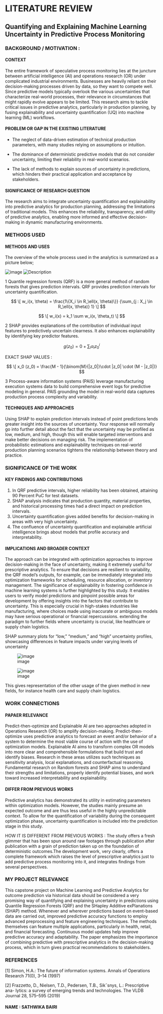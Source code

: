 # LITERATURE REVIEW 
## Quantifying and Explaining Machine Learning Uncertainty in Predictive Process Monitoring
 
### BACKGROUND / MOTIVATION :
#### CONTEXT
The entire framework of speculative process monitoring lies at the juncture between artificial intelligence (AI) and operations research (OR) under complicated industrial environments. Businesses are heavily reliant on their decision-making processes driven by data, so they want to compete well. Since predictive models typically overlook the various uncertainties that characterize real-world processes, their relevance in circumstances that might rapidly evolve appears to be limited. This research aims to tackle critical issues in predictive analytics, particularly in production planning, by fusing explainability and uncertainty quantification (UQ) into machine learning (ML) workflows. 

#### PROBLEM OR GAP IN THE EXISTING LITERATURE 
- The neglect of data-driven estimation of technical production parameters, with many studies relying on assumptions or intuition.

- The dominance of deterministic predictive models that do not consider uncertainty, limiting their reliability in real-world scenarios.

- The lack of methods to explain sources of uncertainty in predictions, which hinders their practical application and acceptance by stakeholders.

#### SIGNIFICANCE OF RESEARCH QUESTION

The research aims to integrate uncertainty quantification and explainability into predictive analytics for production planning, addressing the limitations of traditional models. This enhances the reliability, transparency, and utility of predictive analytics, enabling more informed and effective decision-making in dynamic manufacturing environments.

### METHODS USED
#### METHODS AND USES

The overview of the whole process used in the analytics is summarized as a picture below;

![image](https://github.com/user-attachments/assets/d564b642-11d6-4f0b-9c67-85f188655244)
![Description]("C:\Users\sathw\OneDrive\Pictures\Screenshots\week3.png")


1 Quantile regression forests (QRF) is a more general method of random forests that gives prediction intervals. QRF provides prediction intervals for uncertainty quantification.

$$ \[
w_i(x, \theta) =
\frac{1\{X_i \in R_\ell(x, \theta)\}}
{\sum_{j : X_j \in R_\ell(x, \theta)} 1}
\] $$

$$ \[
w_i(x) = k_1 \sum w_i(x, \theta_t)
\] $$

2 SHAP provides explanations of the contribution of individual input features to predictively uncertain clearness. It also enhances explainability by identifying key predictor features.

$$
g(z_0) = 0 + \sum_{i} \alpha_i z_0^i
$$

EXACT SHAP VALUES :

$$ \[
x_0 (z_0) = \frac{M - 1}{\binom{M}{|z_0|}\cdot |z_0| \cdot (M - |z_0|)} $$


3 Process-aware information systems (PAIS) leverage manufacturing execution systems data to build comprehensive event logs for predictive modeling in general. PAIS grounding the model in real-world data captures production process complexity and variability.

#### TECHNIQUES AND APPROACHES

Using SHAP to explain prediction intervals instead of point predictions lends greater insight into the sources of uncertainty. Your response will normally go into further detail about the fact that the uncertainty may be profiled as low, medium, and high, though this will enable targeted interventions and make better decisions on managing risk. The implementation of probabilistic estimations and explainability techniques on real-world production planning scenarios tightens the relationship between theory and practice. 


### SIGNIFICANCE OF THE WORK

#### KEY FINDINGS AND CONTRIBUTIONS
1. In QRF predictive intervals, higher reliability has been obtained, attaining 90 Percent PuC for test datasets.
2. SHAP analysis indicates that production quantity, material properties, and historical processing times had a direct impact on prediction intervals.
3. Uncertainty quantification gives added benefits for decision-making in areas with very high uncertainty.
4. The confluence of uncertainty quantification and explainable artificial intelligence brings about models that profile accuracy and interpretability. 

#### IMPLICATIONS AND BROADER CONTEXT

The approach can be integrated with optimization approaches to improve decision-making in the face of uncertainty, making it extremely useful for prescriptive analytics. To ensure that decisions are resilient to variability, the QRF model's outputs, for example, can be immediately integrated into optimization frameworks for scheduling, resource allocation, or inventory management. The significance of explainability in fostering confidence in machine learning systems is further highlighted by this study. It enables users to verify model predictions and pinpoint possible areas for development by offering insights into the factors that contribute to uncertainty. This is especially crucial in high-stakes industries like manufacturing, where choices made using inaccurate or ambiguous models may have serious operational or financial repercussions.
extending the paradigm to further fields where uncertainty is crucial, like healthcare or supply chain logistics.

SHAP summary plots for "low," "medium," and "high" uncertainty profiles, showcasing differences in feature impacts under varying levels of uncertainty

![image](https://github.com/user-attachments/assets/ec4106ca-c912-464f-9e5b-c3847b5a5d75)

![image](https://github.com/user-attachments/assets/92f0c941-d7be-4f02-9c68-bc4e2c6d1ebd)

This gives representation of the other usage of the given method in new fields, for instance health care and supply chain logistics.

### WORK CONNECTIONS

#### PAPAER RELEVANCE

Predict-then-optimize and Explainable AI are two approaches adopted in Operations Research (OR) to amplify decision-making. Predict-then-optimize uses predictive analytics to forecast an event and/or behavior of a system to determine the most viable course of action with the use of optimization models. Explainable AI aims to transform complex OR models into more clear and comprehensible formulations that build trust and identify biases. Research in these areas utilizes such techniques as sensitivity analysis, local explanations, and counterfactual reasoning. Fundamental research on Random forests and SHAP aims to understand their strengths and limitations, properly identify potential biases, and work toward increased interpretability and explainability. 

#### DIFFER FROM PREVIOUS WORKS

Predictive analytics has demonstrated its utility in estimating parameters within optimization models. However, the studies mainly presume an expected outcome and are thus less useful in the highly unpredictable context. To allow for the quantification of variability during the consequent optimization phase, uncertainty quantification is included into the prediction stage in this study. 

HOW IT IS DIFFERENT FROM PREVIOUS WORKS : The study offers a fresh glimmer that has been spun around raw footages through publication after publication with a grain of prediction taken up on the foundation of deterministic outcomes.The development work, very clearly, offers a complete framework which raises the level of prescriptive analytics just to add predictive process monitoring into it, and integrates findings from several perspectives. 

### MY PROJECT RELEVANCE

This capstone project on Machine Learning and Predictive Analytics for outcome prediction via historical data should be considered a very promising way of quantifying and explaining uncertainty in predictions using Quantile Regression Forests (QRF) and the SHapley Additive exPlanations (SHAP) method. Whenever and wherever predictions based on event-based data are carried out, improved predictive accuracy functions to employ advanced preprocessing and feature engineering techniques. The methods themselves can feature multiple applications, particularly in health, retail, and financial forecasting. Continuous model updates help improve predictive accuracy and adaptability. The paper emphasizes the importance of combining predictive with prescriptive analytics in the decision-making process, which in turn gives practical recommendations to stakeholders. 

### REFERENCES
[1] Simon, H.A.: The future of information systems. Annals of Operations
Research 71(0), 3–14 (1997)


[2] Frazzetto, D., Nielsen, T.D., Pedersen, T.B.,
Sikˇsnys, L.: Prescriptive ana-
lytics: a survey of emerging trends and technologies. The VLDB Journal
28, 575–595 (2019)



#### NAME : SATHWIKA BAIRI 

